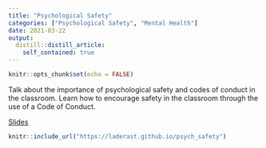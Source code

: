 ```yaml
---
title: "Psychological Safety"
categories: ["Psychological Safety", "Mental Health"]
date: 2021-03-22
output:
  distill::distill_article:
    self_contained: true
---
```


```r
knitr::opts_chunk$set(echo = FALSE)
```

Talk about the importance of psychological safety and codes of conduct in the classroom. Learn how to encourage safety in the classroom through the use of a Code of Conduct.

[Slides](https://laderast.github.io/psych_safety){.btn .btn-primary role="button"}

```r
knitr::include_url("https://laderast.github.io/psych_safety")
```

